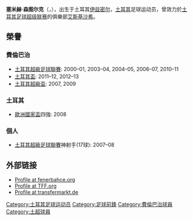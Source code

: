 {{noteTA
|G1=uefa
|T=zh-hans:塞米赫·森图尔克;zh-hk:施美·辛杜克;zh-tw:塞米赫·森圖爾克;
|1=zh-hk:辛杜克;zh-tw:森圖爾克;
|2=zh-hans:塞米赫;zh-hk:施美;zh-tw:塞米赫;
}}
{{Football player infobox
| playername = 塞米赫·森图尔克<br>{{lang|tr|''Semih Şentürk''}}
| image = 
| fullname = Semih Şentürk
| height = {{height|meters=1.83}}
| nickname = 
| dateofbirth = {{birth date and age|1983|4|29}}
| cityofbirth = [[伊兹密尔|伊兹密尔]]
| countryofbirth = [[土耳其|土耳其]]
| currentclub = [[費倫巴治體育會|費倫巴治]]
| clubnumber = 23
| position = 前锋
| youthyears1    = 1993–1999
| youthclubs1    = Özçamdibispor
| years1         = 1999–2002
| clubs1         = [[費倫巴治體育會|費倫巴治U21]] 
| caps1          = 56
| goals1         = 63
| years2         = 2001–2013
| clubs2         = [[費倫巴治體育會|費倫巴治]]
| caps2          = 205
| goals2         = 56
| years3         = 2001–2002
| clubs3         = → [[伊士麥體育會|伊士麥]]  (外借)
| caps3          = 22
| goals3         = 3
| years4         = 2014
| clubs4         = [[安塔利亞體育會|安塔利亞]]
| caps4          = 13
| goals4         = 3
| years5         = 2014–2016
| clubs5         = [[伊斯坦堡巴沙克舒希足球會|伊斯坦堡巴沙克舒希]]
| caps5          = 31
| goals5         = 11
| years6         = 2016–2018
| clubs6         = [[艾斯基沙希體育會|艾斯基沙希]]
| caps6          = 47
| goals6         = 18
| totalcaps = 374
| totalgoals = 154
| nationalyears1 = 2003–2005
| nationalyears2 = 2007–2011
| nationalteam1  = [[土耳其21歲以下國家足球隊|土耳其U21]] 
| nationalcaps1  = 21<ref>{{cite web|url=http://www.tff.org.tr/Default.aspx?pageId=526&kisiID=267117|title=SEMİH ŞENTÜRK - Player Details TFF|website=www.tff.org.tr|access-date=2020-03-07|archive-date=2021-02-19|archive-url=https://web.archive.org/web/20210219101000/https://www.tff.org/Default.aspx?pageId=526&kisiId=267117|dead-url=no}}</ref>
| nationalgoals1 = 6
| nationalteam2  = [[土耳其國家足球隊|土耳其]]             
| nationalcaps2  = 28 
| nationalgoals2 = 8
| club-update = 26 May 2018
}}
'''塞米赫·森图尔克'''（{{lang-tr|'''Semih Şentürk'''}}，{{bd|1983年|4月29日|catidx=Senturk, Semih}}），出生于土耳其[[伊兹密尔|伊兹密尔]]，[[土耳其|土耳其]]足球运动员，曾效力於[[土耳其足球超级联赛|土耳其足球超级联赛]]的俱樂部[[艾斯基沙希體育會|艾斯基沙希]]。

==榮譽==
===費倫巴治===
*[[土耳其超級足球聯賽|土耳其超級足球聯賽]]: 2000–01, 2003–04, 2004–05, 2006–07, 2010–11
*[[土耳其盃|土耳其盃]]: 2011–12, 2012–13
*[[土耳其超級盃|土耳其超級盃]]: 2007, 2009

===土耳其===
*[[歐洲國家盃|歐洲國家盃]]四強: 2008

===個人===
*[[土耳其超級足球聯賽|土耳其超級足球聯賽]]神射手(17球): 2007–08

==外部链接==
* [http://www.fenerbahce.org/futbol/detay.asp?ContentID=792&k=e Profile at fenerbahce.org] {{Wayback|url=http://www.fenerbahce.org/futbol/detay.asp?ContentID=792&k=e |date=20160303210116 }}
* [http://www.tff.org.tr/Default.aspx?pageId=30&kisiID=267117 Profile at TFF.org] {{Wayback|url=http://www.tff.org.tr/Default.aspx?pageId=30&kisiID=267117 |date=20170613122722 }}
* [https://web.archive.org/web/20080419122732/http://www.transfermarkt.de/de/spieler/7043/semihsentuerk/profil.html Profile at transfermarkt.de]

{{2008年歐洲足球錦標賽土耳其參賽名單}}

{{DEFAULTSORT:Senturk, Semih}}
[[Category:土耳其足球运动员|Category:土耳其足球运动员]]
[[Category:足球前鋒|Category:足球前鋒]]
[[Category:費倫巴治球員|Category:費倫巴治球員]]
[[Category:土超球員|Category:土超球員]]